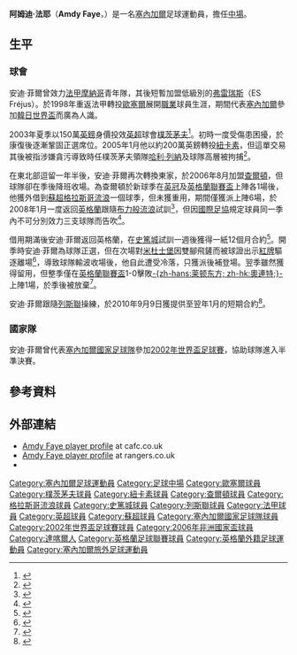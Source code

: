 {{noteta|G1=英超|G2=列斯聯
|T=zh-hans:阿姆迪·法耶;zh-hk:安迪·菲爾;zh-tw:阿姆迪·法耶;
|1=zh-hans:阿姆迪·法耶;zh-hk:安迪·菲爾;zh-tw:阿姆迪·法耶;
|2=zh-hans:法耶;zh-hk:菲爾;zh-tw:法耶;
}}
{{noteta|G1=足球}}{{Football player infobox 
|          playername = 安迪·菲爾<br>''Amdy Faye''
|               image = File:Amdy Faye.JPG
|          image_size = 240px
|            fullname = Amdy Moustapha Faye
|              height = {{height|ft=6}}
|         dateofbirth = {{birth date and age|1977|3|12}}
|         cityofbirth = [[達喀爾|達喀爾]]
|      countryofbirth = [[塞內加爾|塞內加爾]]
|         currentclub = 
|          clubnumber =
|            position = [[中場|中場]]
|               years = 1998-03<br>2003-05<br>2005-06<br>2006-08<br>2007-08<br>2008-10<br>2010-11
|               clubs = [[歐塞爾足球俱樂部|歐塞爾]]<br>[[樸茨茅夫足球會|樸茨茅夫]]<br>[[紐卡素足球會|紐卡素]]<br>[[查爾頓競技|查爾頓]]<br>→ [[格拉斯哥流浪|格拉斯哥流浪]]<br>[[史篤城足球會|史篤城]]<br>[[列斯聯足球會|列斯聯]]
|         caps(goals) = 81 (3)<br>47 (0)<br>31 (0)<br>29 (1)<br>{{0}}4 (0)<br>21 (0)<br>{{0}}8 (0)
|       nationalyears = 2001-2006
|        nationalteam = [[塞內加爾國家足球隊|塞內加爾]]
| nationalcaps(goals) = 34 (0)
|            pcupdate = 2011年1月26日 (三) 01:19 (UTC)
|            ntupdate = 2010年9月10日 (五) 00:55 (UTC)
}}{{中文譯名
| english    = Amdy '''Faye'''
| putonghua  = 阿姆迪·法耶
| taiwan     = 阿姆迪·法耶
| cantonese  = 安迪·菲爾
|}}
'''阿姆迪·法耶'''（'''Amdy Faye'''，{{bd|1977年|3月12日|catidx=Faye, Amdy}}）是一名[[塞內加爾|塞內加爾]]足球運動員，擔任[[中場|中場]]。

==生平==
===球會===
安迪·菲爾曾效力[[法甲|法甲]][[摩纳哥足球俱乐部|摩納哥]]青年隊，其後短暫加盟低級別的[[Étoile_Fréjus_Saint-Raphaël|弗雷瑞斯]]（ES Fréjus）。於1998年重返法甲轉投[[欧塞尔足球俱乐部|歐塞爾]]展開[[職業|職業]]球員生涯，期間代表[[塞內加爾國家足球隊|塞內加爾]]參加[[2002年世界盃足球賽|韓日世界盃]]而廣為人識。

2003年夏季以150萬[[英鎊|英鎊]]身價投效[[英超|英超]]球會[[朴茨茅斯足球俱乐部|樸茨茅夫]]<ref>{{cite news |language=en |url=http://news.bbc.co.uk/sport2/hi/football/teams/p/portsmouth/3125313.stm |title=Faye seals Pompey deal |publisher=[[BBC|BBC]] Sport |date=2003-08-05 |accessdate=2010-09-10}}</ref>。初時一度受傷患困擾，於康復後逐漸鞏固正選席位。2005年1月他以約200萬英鎊轉投[[纽卡斯尔联足球俱乐部|紐卡素]]，但這單交易其後被指涉嫌貪污導致時任樸茨茅夫領隊[[哈里·雷德克纳普|哈利·列納]]及球隊高層被拘捕<ref>{{cite news |language=en |url=http://news.bbc.co.uk/2/hi/uk_news/7116823.stm |title=Five arrested in football inquiry |publisher=[[BBC|BBC]] News |date=2007-11-29 |accessdate=2010-09-10}}</ref>。

在東北部逗留一年半後，安迪·菲爾再次轉換東家，於2006年8月加盟[[查尔顿竞技足球俱乐部|查爾頓]]，但球隊卻在季後降班收場。為查爾頓於新球季在[[英冠|英冠]]及[[英格蘭聯賽盃|英格蘭聯賽盃]]上陣各1場後，他獲外借到[[蘇超|蘇超]][[流浪者足球俱乐部|格拉斯哥流浪]]一個球季，但未獲重用，期間僅獲派上陣6場，於2008年1月一度返回[[英格蘭|英格蘭]]跟隨[[布莱克本流浪者足球俱乐部|布力般流浪]]試訓<ref>{{cite news |language=en |url=http://www.skysports.com/story/0,19528,11676_3050013,00.html |title=Rovers fancy Faye move |publisher=Sky Sports |date=2008-01-15 |accessdate=2010-09-10 |archive-date=2008-04-24 |archive-url=https://web.archive.org/web/20080424053902/http://www.skysports.com/story/0%2C19528%2C11676_3050013%2C00.html |dead-url=no }}</ref>，但因[[國際足協|國際足協]]規定球員同一季內不可分別效力三支球隊而告吹<ref>{{cite news |language=en |url=http://msnsport.skysports.com/story/0,19528,11676_3052141,00.html |title=Faye's Rovers move in doubt |publisher=Sky Sports |date=2008-01-16 |accessdate=2010-09-10 |deadurl=yes |archiveurl=https://web.archive.org/web/20090127045157/http://msnsport.skysports.com/story/0%2C19528%2C11676_3052141%2C00.html |archivedate=2009-01-27 }}</ref>。

借用期滿後安迪·菲爾返回英格蘭，在[[斯托克城足球俱乐部|史篤城]]試訓一週後獲得一紙12個月合約<ref>{{cite news |language=en |url=http://news.bbc.co.uk/sport2/hi/football/teams/s/stoke_city/7561605.stm |title=Stoke complete deal to sign Faye |publisher=[[BBC|BBC]] Sport |date=2008-08-15 |accessdate=2010-09-10}}</ref>。開季時安迪·菲爾為球隊正選，但在次場對[[米德尔斯堡足球俱乐部|米杜士堡]]因雙腳飛鏟而被球證出示[[紅牌|紅牌]]驅逐離場<ref>{{cite news |language=en |url=http://www.stokecityfc.com/page/MatchReport/0,,10310~43787,00.html |title=Middlesbrough vs Stoke City |publisher=[[斯托克城足球俱乐部|''stokecityfc.com'']] |date=2008-08-30 |accessdate=2010-09-10 |deadurl=yes |archiveurl=https://web.archive.org/web/20090414001107/http://www.stokecityfc.com/page/MatchReport/0%2C%2C10310~43787%2C00.html |archivedate=2009-04-14 }}</ref>，導致球隊輸波收場後，他自此遭受冷落，只獲派後補登場。翌季雖然獲得留用，但整季僅在[[英格蘭聯賽盃|英格蘭聯賽盃]]1-0擊敗[[莱顿东方足球俱乐部|-{zh-hans:莱顿东方; zh-hk:奧連特;}-]]上陣1場，於季後被放棄<ref>{{cite news |language=en |url=http://news.bbc.co.uk/sport2/hi/football/teams/s/stoke_city/8689663.stm |title=Senegal midfielder Amdy Faye released by Stoke City |publisher=[[BBC|BBC]] Sport |date=2010-05-18 |accessdate=2010-09-10}}</ref>。

安迪·菲爾跟隨[[列斯聯足球會|列斯聯]]操練，於2010年9月9日獲提供至翌年1月的短期合約<ref>{{cite news |language=en |url=http://news.bbc.co.uk/sport2/hi/football/teams/l/leeds_united/8985602.stm |title=Leeds United swoop for midfielder Amdy Faye |publisher=[[BBC|BBC]] Sport |date=2010-09-09 |accessdate=2010-09-10}}</ref>。

===國家隊===
安迪·菲爾曾代表[[塞內加爾國家足球隊|塞內加爾國家足球隊]]參加[[2002年世界盃足球賽|2002年世界盃足球賽]]，協助球隊進入半準決賽。

==參考資料==
{{reflist}}

==外部連結==
*[https://web.archive.org/web/20090127062456/http://www.cafc.co.uk/playerdisplay.ink?skip=8&season=2007%2F2008 Amdy Faye player profile] at cafc.co.uk
*[http://www.rangers.co.uk/page/Squad/Profiles/0,,5~24383,00.html Amdy Faye player profile]{{dead link|date=2018年5月 |bot=InternetArchiveBot |fix-attempted=yes }} at rangers.co.uk
*{{soccerbase|id=24063|name=安迪·菲爾}}

{{DEFAULTSORT:Faye, Amdy}}
[[Category:塞內加爾足球運動員|Category:塞內加爾足球運動員]]
[[Category:足球中場|Category:足球中場]]
[[Category:歐塞爾球員|Category:歐塞爾球員]]
[[Category:樸茨茅夫球員|Category:樸茨茅夫球員]]
[[Category:紐卡素球員|Category:紐卡素球員]]
[[Category:查爾頓球員|Category:查爾頓球員]]
[[Category:格拉斯哥流浪球員|Category:格拉斯哥流浪球員]]
[[Category:史篤城球員|Category:史篤城球員]]
[[Category:列斯聯球員|Category:列斯聯球員]]
[[Category:法甲球員|Category:法甲球員]]
[[Category:英超球員|Category:英超球員]]
[[Category:蘇超球員|Category:蘇超球員]]
[[Category:塞內加爾國家足球隊球員|Category:塞內加爾國家足球隊球員]]
[[Category:2002年世界盃足球賽球員|Category:2002年世界盃足球賽球員]]
[[Category:2006年非洲國家盃球員|Category:2006年非洲國家盃球員]]
[[Category:達喀爾人|Category:達喀爾人]]
[[Category:英格蘭足球聯賽球員|Category:英格蘭足球聯賽球員]]
[[Category:英格蘭外籍足球運動員|Category:英格蘭外籍足球運動員]]
[[Category:塞內加爾旅外足球運動員|Category:塞內加爾旅外足球運動員]]